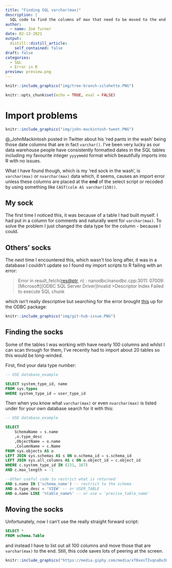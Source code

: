 ```yaml
---
title: "Finding SQL varchar(max)"
description: |
  SQL code to find the columns of max that need to be moved to the end of code for importing to R
author:
  - name: Zoë Turner
date: 02-13-2021
output:
  distill::distill_article:
    self_contained: false
draft: false
categories:
  - SQL
  - Error in R
preview: preview.png  
---
```


```r
knitr::include_graphics("img/tree-branch-silohette.PNG")

```

```r
knitr::opts_chunk$set(echo = TRUE, eval = FALSE)
```

# Import problems

```r
knitr::include_graphics("img/john-mackintosh-tweet.PNG")
```

@_JohnMackintosh posted in Twitter about his 'red pants in the wash' being those date columns that are in fact `varchar()`. I've been very lucky as our data warehouse people have consistently formatted dates in the SQL tables including my favourite integer `yyyymmdd` format which beautifully imports into R with no issues.

What I have found though, which is my 'red sock in the wash', is `varchar(max)` or `nvarchar(max)` data which, it seems, causes an import error unless these columns are placed at the **end** of the select script or recoded by using something like `CAST(colm AS varchar(150))`.

## My sock

The first time I noticed this, it was because of a table I had built myself. I had put in a column for comments and naturally went for `varchar(max)`. To solve the problem I just changed the data type for the column - because I could.

## Others' socks

The next time I encountered this, which wasn't too long after, it was in a database I couldn't update so I found my import scripts to R failing with an error:

> Error in result_fetch([res\@ptr](mailto:res@ptr){.email}, n) : nanodbc/nanodbc.cpp:3011: 07009: [Microsoft][ODBC SQL Server Driver]Invalid \>Descriptor Index Failed to execute SQL chunk

which isn't really descriptive but searching for the error brought [this](https://github.com/r-dbi/odbc/issues/86) up for the ODBC package:

```r
knitr::include_graphics("img/git-hub-issue.PNG")
```

## Finding the socks

Some of the tables I was working with have nearly 100 columns and whilst I can scan through for them, I've recently had to import about 20 tables so this would be long-winded.

First, find your data type number:

```sql

-- USE database_example

SELECT system_type_id, name
FROM sys.types
WHERE system_type_id = user_type_id

```

Then when you know what `varchar(max)` or even `nvarchar(max)` is listed under for your own database search for it with this:

```sql

-- USE database_example

SELECT
    SchemaName = s.name
    ,o.type_desc
    ,ObjectName = o.name
    ,ColumnName = c.Name
FROM sys.objects AS o
LEFT JOIN sys.schemas AS s ON o.schema_id = s.schema_id
LEFT JOIN sys.all_columns AS c ON o.object_id = c.object_id
WHERE c.system_type_id IN (231, 167)
AND c.max_length = -1

--Other useful code to restrict what is returned
AND s.name IN ('schema_name') -- restrict to the schema
AND o.type_desc = 'VIEW' -- or USER_TABLE 
AND o.name LIKE '%table_name%' -- or use = 'precise_table_name'
```

## Moving the socks

Unfortunately, now I can't use the really straight forward script:

```sql

SELECT *
FROM schema.Table
```

and instead I have to list out all 100 columns and move those that are `varchar(max)` to the end. Still, this code saves lots of peering at the screen.

```r
knitr::include_graphics("https://media.giphy.com/media/xT0xesTIvqnaDu38cg/giphy.gif")
```
